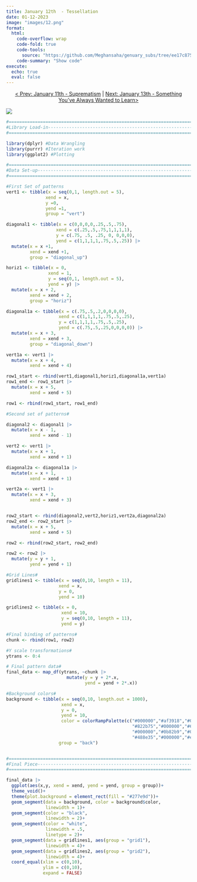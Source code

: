 ```yaml
---
title: January 12th  - Tessellation
date: 01-12-2023
image: "images/12.png"
format:
  html:
    code-overflow: wrap
    code-fold: true
    code-tools:
      source: "https://github.com/Meghansaha/genuary_subs/tree/ee17c875f979a9647d1ecc697171d751b5e73198/year/submissions/2023/scripts/12_tessellation.R"
    code-summary: "Show code"
execute:
  echo: true
  eval: false
---
```


<center>[\< Prev: January 11th - Suprematism](day_11.qmd) \| [Next: January 13th - Something You've Always Wanted to Learn\>](day_13.qmd)</center>

![](images/12.png){fig-alt="An image a black grid filled with rainbow colored tiles. Each title hase varying line patterns of thick black lines with striped white lines in the center moving in a vertical, diagonal, or horizontal pattern." fig-align="center"}

```r
#=============================================================================#
#Library Load-in---------------------------------------------------------------
#=============================================================================#

library(dplyr) #Data Wrangling
library(purrr) #Iteration work
library(ggplot2) #Plotting

#=============================================================================#
#Data Set-up-------------------------------------------------------------------
#=============================================================================#

#First Set of patterns
vert1 <- tibble(x = seq(0,1, length.out = 5),
               xend = x,
               y =0,
               yend =1,
               group = "vert")

diagonal1 <- tibble(x = c(0,0,0,0,.25,.5,.75),
                   xend = c(.25,.5,.75,1,1,1,1),
                   y = c(.75, .5, .25, 0, 0,0,0),
                   yend = c(1,1,1,1,.75,.5,.25)) |>
  mutate(x = x +1,
         xend = xend +1,
         group = "diagonal_up")

horiz1 <- tibble(x = 0,
                xend = 1, 
                y = seq(0,1, length.out = 5),
                yend = y) |>
  mutate(x = x + 2,
         xend = xend + 2,
         group = "horiz")

diagonal1a <- tibble(x = c(.75,.5,.2,0,0,0,0),
                    xend = c(1,1,1,1,.75,.5,.25),
                    y = c(1,1,1,1,.75,.5,.25),
                    yend = c(.75,.5,.25,0,0,0,0)) |>
  mutate(x = x + 3,
         xend = xend + 3,
         group = "diagonal_down")

vert1a <- vert1 |>
  mutate(x = x + 4,
         xend = xend + 4)

row1_start <- rbind(vert1,diagonal1,horiz1,diagonal1a,vert1a)
row1_end <- row1_start |>
  mutate(x = x + 5,
         xend = xend + 5)

row1 <- rbind(row1_start, row1_end)

#Second set of patterns#

diagonal2 <- diagonal1 |>
  mutate(x = x - 1,
         xend = xend - 1)

vert2 <- vert1 |>
  mutate(x = x + 1,
         xend = xend + 1)

diagonal2a <- diagonal1a |>
  mutate(x = x + 1,
         xend = xend + 1)

vert2a <- vert1 |>
  mutate(x = x + 3,
         xend = xend + 3)


row2_start <- rbind(diagonal2,vert2,horiz1,vert2a,diagonal2a)
row2_end <- row2_start |>
  mutate(x = x + 5,
         xend = xend + 5)

row2 <- rbind(row2_start, row2_end)

row2 <- row2 |>
  mutate(y = y + 1,
         yend = yend + 1)

#Grid Lines#
gridlines1 <- tibble(x = seq(0,10, length = 11),
                    xend = x,
                    y = 0,
                    yend = 10)

gridlines2 <- tibble(x = 0,
                     xend = 10,
                     y = seq(0,10, length = 11),
                     yend = y)

#Final binding of patterns#
chunk <- rbind(row1, row2)

#Y scale transformations#
ytrans <- 0:4

# Final pattern data#
final_data <- map_df(ytrans, ~chunk |>
                       mutate(y = y + 2*.x,
                              yend = yend + 2*.x))

#Background colors#
background <- tibble(x = seq(0,10, length.out = 1000),
                     xend = x,
                     y = 0,
                     yend = 10,
                     color = colorRampPalette(c("#000000","#af3918","#000000", "#a21152","#000000", 
                                                "#822b75","#000000","#612884","#000000","#154baf",
                                                "#000000","#0b82b9","#000000", "#277e9d","#000000",
                                                "#488e35","#000000","#e3a934","#000000","#b2336a","#000000"))(1000),
                    group = "back")


#=============================================================================#
#Final Piece-------------------------------------------------------------------
#=============================================================================#

final_data |>
  ggplot(aes(x,y, xend = xend, yend = yend, group = group))+
  theme_void()+
  theme(plot.background = element_rect(fill = "#277e9d"))+
  geom_segment(data = background, color = background$color, 
               linewidth = 1)+
  geom_segment(color = "black", 
               linewidth = 2)+
  geom_segment(color = "white", 
               linewidth = .5, 
               linetype = 2)+
  geom_segment(data = gridlines1, aes(group = "grid1"), 
               linewidth = 4)+
  geom_segment(data = gridlines2, aes(group = "grid2"), 
               linewidth = 4)+
  coord_equal(xlim = c(0,10), 
              ylim = c(0,10), 
              expand = FALSE)
```
